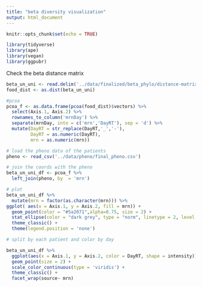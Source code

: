 ```yaml
---
title: "beta diversity visualization"
output: html_document
---
```


```r
knitr::opts_chunk$set(echo = TRUE)
```

```r
library(tidyverse)
library(ape)
library(vegan)
library(ggpubr)
```

Check the beta distance matrix

```r
beta_un_uni <- read.delim('../data/finalized/beta_phylo/distance-matrix.tsv', sep = '\t', row.names = 1)
food_dist <- as.dist(beta_un_uni)

#pcoa
pcoa_f <- as.data.frame(pcoa(food_dist)$vectors) %>% 
  select(Axis.1, Axis.2) %>% 
  rownames_to_column('mrnDay') %>% 
  separate(mrnDay, into = c('mrn','DayRT'), sep = 'd') %>% 
  mutate(DayRT = str_replace(DayRT,'_','-'),
         DayRT = as.numeric(DayRT),
         mrn = as.numeric(mrn))
```

```r
# load the pheno data of the patients 
pheno <- read_csv('../data/pheno/final_pheno.csv')

# join the coords with the pheno
beta_un_uni_df <- pcoa_f %>% 
  left_join(pheno, by  = 'mrn')
```


```r
# plot
beta_un_uni_df %>% 
  mutate(mrn = factor(as.character(mrn))) %>% 
ggplot( aes(x = Axis.1, y = Axis.2, fill = mrn)) +
  geom_point(color = "#5a2071",alpha=0.75, size = 2) +
  stat_ellipse(color = "dark grey", type = "norm", linetype = 2, level = 0.95, alpha = 0.5) +
  theme_classic() +
  theme(legend.position = 'none')


```



```r
# split by each patient and color by day 

beta_un_uni_df %>% 
  ggplot(aes(x = Axis.1, y = Axis.2, color = DayRT, shape = intensity)) +
  geom_point(size = 2) +
  scale_color_continuous(type = 'viridis') +
  theme_classic() +
  facet_wrap(source~ mrn)

```



